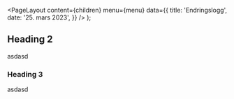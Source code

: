
<Meta
  title='Endringslogg'
  description='Beskrivelse'
/>

  <PageLayout
    content={children}
    menu={menu}
    data={{
      title: 'Endringslogg',
      date: '25. mars 2023',
    }}
  />
);

## Heading 2

asdasd

### Heading 3

asdasd
